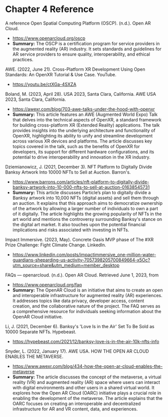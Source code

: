 
# Chapter 4 Reference

A reference Open Spatial Computing Platform (OSCP). (n.d.). Open AR Cloud.
- https://www.openarcloud.org/oscp
- **Summary:** The OSCP is a certification program for service providers in the augmented reality (AR) industry. It sets standards and guidelines for AR service providers to ensure quality, interoperability, and ethical practices.

AWE. (2022, June 21). Cross-Platform XR Development Using Open Standards: An OpenXR Tutorial & Use Case. YouTube. 
- https://youtu.be/ctXGa-4SXZA

Boland, M. (2023, April 28). USA 2023, Santa Clara, California. AWE USA 2023, Santa Clara, California.
- https://awexr.com/blog/703-awe-talks-under-the-hood-with-openxr
- **Summary:** This article features an AWE (Augmented World Expo) Talk that delves into the technical aspects of OpenXR, a standard framework for building cross-platform XR (Extended Reality) applications. The talk provides insights into the underlying architecture and functionality of OpenXR, highlighting its ability to unify and streamline development across various XR devices and platforms. The article discusses key topics covered in the talk, such as the benefits of OpenXR for developers, its support for different hardware configurations, and its potential to drive interoperability and innovation in the XR industry.

Dziemianowicz, J. (2021, December 3). NFT Platform to Digitally Divide Banksy Artwork Into 10000 NFTs to Sell at Auction. Barron's.
- https://www.barrons.com/articles/nft-platform-to-digitally-divide-banksy-artwork-into-10-000-nfts-to-sell-at-auction-01638545731
- **Summary:** This article discusses Particle’s plan to digitally divide a Banksy artwork into 10,000 NFTs (digital assets) and sell them through an auction. It explains that this approach aims to democratize ownership of the artwork by allowing a larger number of individuals to own a part of it digitally. The article highlights the growing popularity of NFTs in the art world and mentions the controversy surrounding Banksy's stance on the digital art market. It also touches upon the potential financial implications and risks associated with investing in NFTs.

Impact Immersive. (2023, May). Concrete Oasis MVP phase of The #XR Prize Challenge: Fight Climate Change. LinkedIn.
- https://www.linkedin.com/posts/impactimmersive_one-million-water-guardians-sheparding-us-activity-7057398205700849664-x5Oc?utm_source=share&utm_medium=member_desktop

FAQs — openarcloud. (n.d.). Open AR Cloud. Retrieved June 1, 2023, from
- https://www.openarcloud.org/faq
- **Summary:** The OpenAR Cloud is an initiative that aims to create an open and interoperable infrastructure for augmented reality (AR) experiences. It addresses topics like data privacy, developer access, content creation, and the collaborative nature of the project. The FAQ serves as a comprehensive resource for individuals seeking information about the OpenAR Cloud initiative.

Li, J. (2021, December 6). Banksy's 'Love Is in the Air' Set To Be Sold as 10000 Separate NFTs. Hypebeast.
- https://hypebeast.com/2021/12/banksy-love-is-in-the-air-10k-nfts-info

Snyder, L. (2022, January 17). AWE USA. HOW THE OPEN AR CLOUD ENABLES THE METAVERSE.
- https://www.awexr.com/blog/434-how-the-open-ar-cloud-enables-the-metaverse
- **Summary:** The article discusses the concept of the metaverse, a virtual reality (VR) and augmented reality (AR) space where users can interact with digital environments and other users in a shared virtual world. It explores how the Open AR Cloud (OARC) initiative plays a crucial role in enabling the development of the metaverse. The article explains that the OARC focuses on creating an interoperable and decentralized infrastructure for AR and VR content, data, and experiences.
